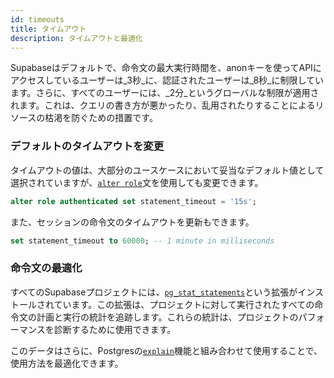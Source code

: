 ```yaml
---
id: timeouts
title: タイムアウト
description: タイムアウトと最適化
---
```


Supabaseはデフォルトで、命令文の最大実行時間を、anonキーを使ってAPIにアクセスしているユーザーは_3秒_に、認証されたユーザーは_8秒_に制限しています。さらに、すべてのユーザーには、_2分_というグローバルな制限が適用されます。これは、クエリの書き方が悪かったり、乱用されたりすることによるリソースの枯渇を防ぐための措置です。

### デフォルトのタイムアウトを変更

タイムアウトの値は、大部分のユースケースにおいて妥当なデフォルト値として選択されていますが、[`alter role`](https://www.postgresql.org/docs/13/sql-alterrole.html)文を使用しても変更できます。

```sql
alter role authenticated set statement_timeout = '15s';
```

また、セッションの命令文のタイムアウトを更新もできます。

```sql
set statement_timeout to 60000; -- 1 minute in milliseconds
```

### 命令文の最適化

すべてのSupabaseプロジェクトには、[`pg_stat_statements`](https://www.postgresql.org/docs/13/pgstatstatements.html)という拡張がインストールされています。この拡張は、プロジェクトに対して実行されたすべての命令文の計画と実行の統計を追跡します。これらの統計は、プロジェクトのパフォーマンスを診断するために使用できます。

このデータはさらに、Postgresの[`explain`](https://www.postgresql.org/docs/13/using-explain.html)機能と組み合わせて使用することで、使用方法を最適化できます。
